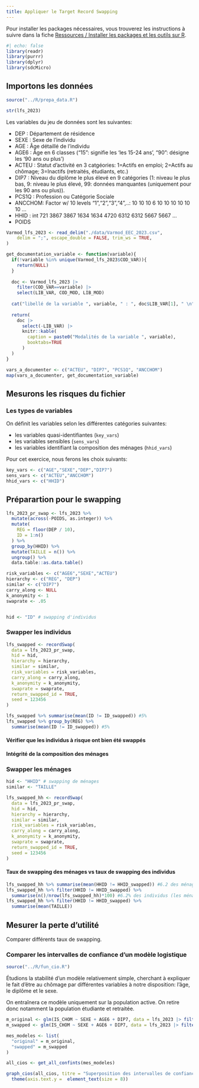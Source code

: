 ```yaml
---
title: Appliquer le Target Record Swapping
---
```



Pour installer les packages nécessaires, vous trouverez les instructions à suivre 
dans la fiche [Ressources / Installer les packages et les outils sur R](../../ressources/fiches/outils-install.html). 

```r
#| echo: false
library(readr)
library(purrr)
library(dplyr)
library(sdcMicro)
```

## Importons les données

```r
source("../R/prepa_data.R")
```


```r
str(lfs_2023)
```
Les variables du jeu de données sont les suivantes:

- DEP    : Département de résidence
- SEXE   : Sexe de l'individu
- AGE    : Âge détaillé de l'individu
- AGE6   : Âge en 6 classes ("15": signifie les 'les 15-24 ans', "90": désigne les '90 ans ou plus')
- ACTEU  : Statut d'activité en 3 catgéories: 1=Actifs en emploi; 2=Actifs au chômage; 3=Inactifs (retraités, étudiants, etc.)
- DIP7   : Niveau du diplôme le plus élevé en 9 catégories (1: niveau le plus bas, 9: niveau le plus élevé, 99: données manquantes (uniquement pour les 90 ans ou plus)).
- PCS1Q  : Profession ou Catégorie Sociale 
- ANCCHOM: Factor w/ 10 levels "1","2","3","4",..: 10 10 10 6 10 10 10 10 10 10 ...
- HHID   : int  721 3867 3867 1634 1634 4720 6312 6312 5667 5667 ...
- POIDS 


```r
Varmod_lfs_2023 <- read_delim("./data/Varmod_EEC_2023.csv", 
    delim = ";", escape_double = FALSE, trim_ws = TRUE,
)
```

```r
get_documentation_variable <- function(variable){
  if(!variable %in% unique(Varmod_lfs_2023$COD_VAR)){
    return(NULL)
  }
  
  doc <- Varmod_lfs_2023 |> 
    filter(COD_VAR==variable) |> 
    select(LIB_VAR, COD_MOD, LIB_MOD)
  
  cat("libellé de la variable ", variable, " : ", doc$LIB_VAR[1], " \n")
  
  return(
    doc |> 
      select(-LIB_VAR) |> 
      knitr::kable(
        caption = paste0("Modalités de la variable ", variable),
        booktabs=TRUE
      )
  )
}

vars_a_documenter <- c("ACTEU", "DIP7", "PCS1Q", "ANCCHOM")
map(vars_a_documenter, get_documentation_variable)
```



## Mesurons les risques du fichier

### Les types de variables

On définit les variables selon les différentes catégories suivantes:

- les variables quasi-identifiantes (`key_vars`)
- les variables sensibles (`sens_vars`)
- les variables identifiant la composition des ménages (`hhid_vars`)

Pour cet exercice, nous ferons les choix suivants:

```r
key_vars <- c("AGE","SEXE","DEP","DIP7")
sens_vars <- c("ACTEU","ANCCHOM")
hhid_vars <- c("HHID")
```


## Préparartion pour le swapping

```r
lfs_2023_pr_swap <- lfs_2023 %>% 
  mutate(across(-POIDS, as.integer)) %>% 
  mutate(
    REG = floor(DEP / 10),
    ID = 1:n()
  ) %>% 
  group_by(HHID) %>% 
  mutate(TAILLE = n()) %>% 
  ungroup() %>% 
  data.table::as.data.table()
```


```r
risk_variables <- c("AGE6","SEXE","ACTEU")
hierarchy <- c("REG", "DEP")
similar <- c("DIP7")
carry_along <- NULL
k_anonymity <- 1
swaprate <- .05


hid <- "ID" # swapping d'individus
```


### Swapper les individus


```r
lfs_swapped <- recordSwap(
  data = lfs_2023_pr_swap,
  hid = hid,
  hierarchy = hierarchy,
  similar = similar,
  risk_variables = risk_variables,
  carry_along = carry_along,
  k_anonymity = k_anonymity,
  swaprate = swaprate,
  return_swapped_id = TRUE,
  seed = 123456
)

lfs_swapped %>% summarise(mean(ID != ID_swapped)) #5%
lfs_swapped %>% group_by(REG) %>%
  summarise(mean(ID != ID_swapped)) #5%
```


#### Vérifier que les individus à risque ont bien été swappés


#### Intégrité de la composition des ménages



### Swapper les ménages


```r
hid <- "HHID" # swapping de ménages
similar <- "TAILLE"

lfs_swapped_hh <- recordSwap(
  data = lfs_2023_pr_swap,
  hid = hid,
  hierarchy = hierarchy,
  similar = similar,
  risk_variables = risk_variables,
  carry_along = carry_along,
  k_anonymity = k_anonymity,
  swaprate = swaprate,
  return_swapped_id = TRUE,
  seed = 123456
)
```


#### Taux de swapping des ménages vs taux de swapping des individus

```r
lfs_swapped_hh %>% summarise(mean(HHID != HHID_swapped)) #6.2 des ménages
lfs_swapped_hh %>% filter(HHID != HHID_swapped) %>%
  summarise(n()/nrow(lfs_swapped_hh)*100) #6.2% des individus (les ménages swappés sont de même taille)
lfs_swapped_hh %>% filter(HHID != HHID_swapped) %>%
  summarise(mean(TAILLE))

```

## Mesurer la perte d'utilité 


Comparer différents taux de swapping.

### Comparer les intervalles de confiance d'un modèle logistique

```r
source("../R/fun_cio.R")
```


Étudions la stabilité d'un modèle relativement simple, cherchant à expliquer 
le fait d'être au chômage par différentes variables à notre disposition:
l'âge, le diplôme et le sexe.

On entraînera ce modèle uniquement sur la population active. On retire donc notamment 
la population étudiante et retraitée.


```r
m_original <- glm(IS_CHOM ~ SEXE + AGE6 + DIP7, data = lfs_2023 |> filter(ACTEU != 3))
m_swapped <- glm(IS_CHOM ~ SEXE + AGE6 + DIP7, data = lfs_2023 |> filter(ACTEU != 3))

mes_modeles <- list(
  "original" = m_original,
  "swapped" = m_swapped
)

all_cios <- get_all_confints(mes_modeles)
```


```r
graph_cios(all_cios, titre = "Superposition des intervalles de confiance\ndes Odds Ratio du modèle selon le jeu de données") +
  theme(axis.text.y =  element_text(size = 8))
```

